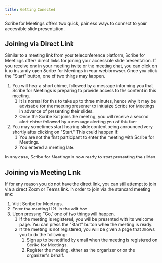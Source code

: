 ```yaml
---
title: Getting Conected
---
```


Scribe for Meetings offers two quick, painless ways to connect to your accessible slide presentation.

## Joining via Direct Link

Similar to a meeting link from your teleconference platform, Scribe for Meetings offers direct links for joining your accessible slide presentation. If you receive one in your meeting invite or the meeting chat, you can click on it to instantly open Scribe for Meetings in your web browser. Once you click the "Start" button, one of two things may happen.
1. You will hear a short chime, followed by a message informing you that Scribe for Meetings is preparing to provide access to the content in this meeting.
    1. It is normal for this to take up to three minutes, hence why it may be advisable for the meeting presenter to initialize Scribe for Meetings in advance of presenting their slides.
    1. Once the Scribe Bot joins the meeting, you will receive a second alert chime followed by a message alerting you of this fact.
1. You may sometimes start hearing slide content being announced very shortly after clicking on "Start." This could happen if:
    1. You are not the first participant to enter the meeting with Scribe for Meetings.
    1. You entered a meeting late.

In any case, Scribe for Meetings is now ready to start presenting the slides.

## Joining via Meeting Link

If for any reason you do not have the direct link, you can still attempt to join via a direct Zoom or Teams link. In order to join via the standard meeting link:
1. Visit Scribe for Meetings.
1. Enter the meeting URL in the edit box.
1. Upon pressing "Go," one of two things will happen.
    1. If the meeting is registered, you will be presented with its welcome page. You can press the "Start" button when the meeting is ready.
    1. If the meeting is not registered, you will be given a page that allows you to do the following:
        1. Sign up to be notified by email when the meeting is registered on Scribe for Meetings.
        1. Register the meeting, either as the organizer or on the organizer's behalf.

